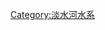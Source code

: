 {{Navbox
| name = 淡水河流域水利設施
| title = [[淡水河]]流域[[淡水河#水利設施|水利設施]]
| bodyclass = hlist
| above = 
* {{Icon|Template}}[[模板:淡水河|淡水河水系]]
* {{Icon|Template}}[[模板:淡水河流域橋樑|淡水河流域橋樑]]
| group1 = [[基隆河]]
|  list1 = 
* [[七星墩圳]]
* [[西勢水庫]]
* [[新山水庫]]
* [[員山子分洪道]]
| group2 = [[新店溪]]
|  list2 = 
 {{Navbox|child
 |  list2 = 
* [[瑠公圳]]
* [[永豐圳]]
* [[青潭堰]]
* [[直潭堰]]
* [[粗坑壩]]
 | group3 = [[北勢溪 (新北市)|北勢溪]]
 |  list3 = [[翡翠水庫]]
 | group4 = [[南勢溪]]
 |  list4 = 
* [[桂山壩]]
* [[羅好壩]]
* [[阿玉壩]]
 }}
| group5 = [[大漢溪]]
|  list5 = 
* [[大安圳]]
* [[樹林後村圳改修碑及水汴頭|後村圳]]
* <del>[[後村堰]]</del>
* [[鳶山堰]]
* [[桃園大圳]]
* [[石門大圳]]
* [[石門水庫 (台灣)|石門水庫]]
* [[義興壩]]
* [[榮華壩]]
* <del>[[巴陵壩]]</del>
}}<includeonly>[[Category:淡水河水系]]</includeonly>
<noinclude>{{Documentation}}</noinclude>